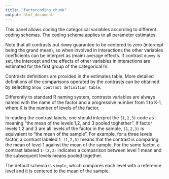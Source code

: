 ```yaml
---
title: "factorcoding_chunk"
output: html_document
---
```


This panel allows coding the categorical variables according to different coding schemas. The coding schema applies to all parameter estimates.

Note that all contrasts but `dummy` guarantee to be centered to zero (intercept being the grand mean), so when involved in interactions the other variables coefficients can be interpret as (main) average effects. If contrast `dummy` is set, the intercept and the effects of other variables in interactions are estimated for the first group of the categorical IV.  

Contrasts definitions are provided in the estimates table. More detailed definitions of the comparisons operated by the contrasts can be obtained by selecting `Show contrast definition table`. 

Differently to standard R naming system, contrasts variables are always named with the name of the factor and a progressive number from 1 to K-1, where K is the number of levels of the factor.

In reading the contrast labels, one should interpret the `(1,2,3)` code as meaning "the mean of the levels 1,2, and 3 pooled toghether". If factor levels 1,2 and 3 are all levels of the factor in the sample, `(1,2,3)` is equivalent to "the mean of the sample". For example, for a three levels factor, a contrast labeled `1-(1,2,3)` means that the contrast is comparing the mean of level 1 against the mean of the sample. For the same factor, a contrast labeled `1-(2,3)` indicates a comparison between level 1 mean and the subsequent levels means pooled together.

The default schema is `simple`, which compares each level with a reference level and it is centered to the mean of the sample.